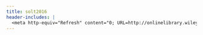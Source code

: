 ```yaml
---
title: solt2016
header-includes: |
  <meta http-equiv="Refresh" content="0; URL=http://onlinelibrary.wiley.com/doi/10.1111/ssqu.12295/abstract">
---
```

